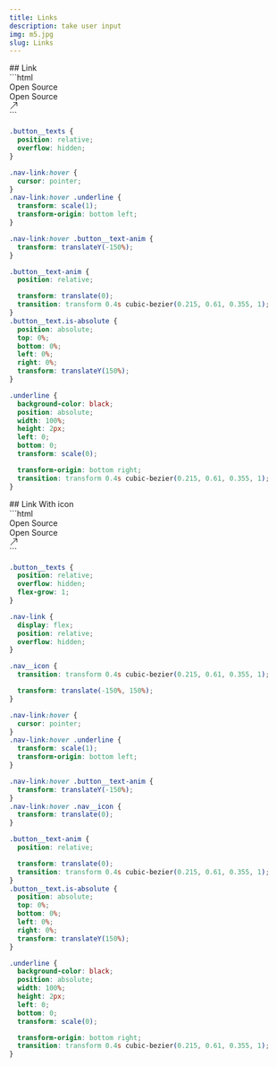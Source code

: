 ```yaml
---
title: Links
description: take user input
img: m5.jpg
slug: Links
---
```



<Preview>
<div slot="description">
## Link
</div>
<div class="w-[10em]" slot="element">
<HaloLinks />
</div>
```html
<a class="nav-link">
  <div class="button__texts">
    <div class="button__text-anim">
      <div class="button__text is-label">Open Source</div>
      <div class="button__text is-absolute">Open Source</div>
    </div>
    <span class="underline"></span>
  </div>
  <div class="nav__icon">
    <svg
      xmlns="http://www.w3.org/2000/svg"
      width="16"
      height="16"
      fill="currentColor"
      class="bi bi-arrow-up-right"
      viewBox="0 0 16 16"
    >
      <path
        fill-rule="evenodd"
        d="M14 2.5a.5.5 0 0 0-.5-.5h-6a.5.5 0 0 0 0 1h4.793L2.146 13.146a.5.5 0 0 0 .708.708L13 3.707V8.5a.5.5 0 0 0 1 0z"
      ></path>
    </svg>
  </div>
</a>
```

```css
.button__texts {
  position: relative;
  overflow: hidden;
}

.nav-link:hover {
  cursor: pointer;
}
.nav-link:hover .underline {
  transform: scale(1);
  transform-origin: bottom left;
}

.nav-link:hover .button__text-anim {
  transform: translateY(-150%);
}

.button__text-anim {
  position: relative;

  transform: translate(0);
  transition: transform 0.4s cubic-bezier(0.215, 0.61, 0.355, 1);
}
.button__text.is-absolute {
  position: absolute;
  top: 0%;
  bottom: 0%;
  left: 0%;
  right: 0%;
  transform: translateY(150%);
}

.underline {
  background-color: black;
  position: absolute;
  width: 100%;
  height: 2px;
  left: 0;
  bottom: 0;
  transform: scale(0);

  transform-origin: bottom right;
  transition: transform 0.4s cubic-bezier(0.215, 0.61, 0.355, 1);
}
```

</Preview>
<Preview>
<div slot="description">
## Link With icon
</div>
<div class="w-[10em]" slot="element">
<HaloLinkIcon />
</div>
```html
<a class="nav-link">
  <div class="button__texts">
    <div class="button__text-anim">
      <div class="button__text is-label">Open Source</div>
      <div class="button__text is-absolute">Open Source</div>
    </div>
    <span class="underline"></span>
  </div>
  <div class="nav__icon">
    <svg
      xmlns="http://www.w3.org/2000/svg"
      width="16"
      height="16"
      fill="currentColor"
      class="bi bi-arrow-up-right"
      viewBox="0 0 16 16"
    >
      <path
        fill-rule="evenodd"
        d="M14 2.5a.5.5 0 0 0-.5-.5h-6a.5.5 0 0 0 0 1h4.793L2.146 13.146a.5.5 0 0 0 .708.708L13 3.707V8.5a.5.5 0 0 0 1 0z"
      ></path>
    </svg>
  </div>
</a>
```

```css
.button__texts {
  position: relative;
  overflow: hidden;
  flex-grow: 1;
}

.nav-link {
  display: flex;
  position: relative;
  overflow: hidden;
}

.nav__icon {
  transition: transform 0.4s cubic-bezier(0.215, 0.61, 0.355, 1);

  transform: translate(-150%, 150%);
}

.nav-link:hover {
  cursor: pointer;
}
.nav-link:hover .underline {
  transform: scale(1);
  transform-origin: bottom left;
}

.nav-link:hover .button__text-anim {
  transform: translateY(-150%);
}
.nav-link:hover .nav__icon {
  transform: translate(0);
}

.button__text-anim {
  position: relative;

  transform: translate(0);
  transition: transform 0.4s cubic-bezier(0.215, 0.61, 0.355, 1);
}
.button__text.is-absolute {
  position: absolute;
  top: 0%;
  bottom: 0%;
  left: 0%;
  right: 0%;
  transform: translateY(150%);
}

.underline {
  background-color: black;
  position: absolute;
  width: 100%;
  height: 2px;
  left: 0;
  bottom: 0;
  transform: scale(0);

  transform-origin: bottom right;
  transition: transform 0.4s cubic-bezier(0.215, 0.61, 0.355, 1);
}
```

</Preview>
